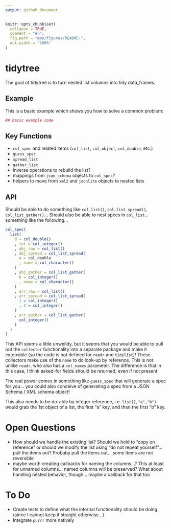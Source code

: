```yaml
---
output: github_document
---
```


<!-- README.md is generated from README.Rmd. Please edit that file -->

```r
knitr::opts_chunk$set(
  collapse = TRUE,
  comment = "#>",
  fig.path = "man/figures/README-",
  out.width = "100%"
)
```
# tidytree

The goal of tidytree is to turn nested list columns into tidy data_frames.

## Example

This is a basic example which shows you how to solve a common problem:

```r
## basic example code
```

## Key Functions

- `col_spec` and related items (`col_list`, `col_object`, `col_double`, etc.)
- `guess_spec`
- `spread_list`
- `gather_list`
- inverse operations to rebuild the list?
- mappings from `json_schema` objects to `col_spec`?
- helpers to move from `xml2` and `jsonlite` objects to nested lists

## API

Should be able to do something like `col_list()`, `col_list_spread()`, `col_list_gather()`... Should also be able to nest specs in `col_list`... something like the following...

```r
col_spec(
  list(
    d = col_double()
    , int = col_integer()
    , obj_raw = col_list()
    , obj_spread = col_list_spread(
      a = col_double
      , name = col_character()
    )
    , obj_gather = col_list_gather(
      b = col_integer()
      , name = col_character()
    )
    , arr_raw = col_list()
    , arr_spread = col_list_spread(
      1 = col_integer()
      , 2 = col_integer()
    )
    , arr_gather = col_list_gather(
      col_integer()
    )
  )
)

```

This API seems a little unweildy, but it seems that you would be able to pull out the `collector` functionality into a separate package and make it extensible (so the code is not defined for `readr` and `tidylist`)!  These collectors make use of the `name` to do look-up by reference.  This is not unlike `readr`, who also has a `col_names` parameter.  The difference is that in this case, I think asked-for fields should be returned, even if not present.

The real power comes in something like `guess_spec` that will generate a spec for you... you could also conceive of generating a spec from a JSON Schema / XML schema object!

This also needs to be do-able by integer reference, i.e. `list(1,"a","b")` would grab the 1st object of a list, the first "a" key, and then the first "b" key.


# Open Questions

- How should we handle the existing list?  Should we hold to "copy on reference" or should we modify the list using "do not repeat yourself"... pull the items out?  Probaby pull the items out... some items are not reversible
- maybe worth creating callbacks for naming the columns...?  This at least for unnamed columns... named columns will be preserved?  What about handling nested behavior, though... maybe a callback for that too


# To Do

- Create tests to define what the internal functionality should be doing (since I cannot keep it straight otherwise...)
- Integrate `purrr` more natively
